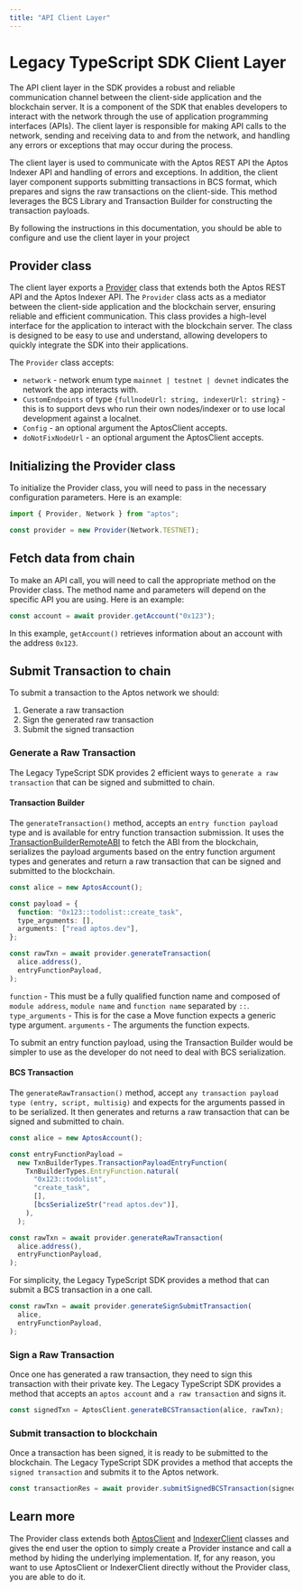 ```yaml
---
title: "API Client Layer"
---
```



# Legacy TypeScript SDK Client Layer

The API client layer in the SDK provides a robust and reliable communication channel between the client-side application and the blockchain server. It is a component of the SDK that enables developers to interact with the network through the use of application programming interfaces (APIs). The client layer is responsible for making API calls to the network, sending and receiving data to and from the network, and handling any errors or exceptions that may occur during the process.

The client layer is used to communicate with the Aptos REST API the Aptos Indexer API and handling of errors and exceptions.
In addition, the client layer component supports submitting transactions in BCS format, which prepares and signs the raw transactions on the client-side. This method leverages the BCS Library and Transaction Builder for constructing the transaction payloads.

By following the instructions in this documentation, you should be able to configure and use the client layer in your project

## Provider class

The client layer exports a [Provider](https://github.com/aptos-labs/aptos-core/blob/main/ecosystem/typescript/sdk/src/providers/provider.ts) class that extends both the Aptos REST API and the Aptos Indexer API.
The `Provider` class acts as a mediator between the client-side application and the blockchain server, ensuring reliable and efficient communication.
This class provides a high-level interface for the application to interact with the blockchain server. The class is designed to be easy to use and understand, allowing developers to quickly integrate the SDK into their applications.

The `Provider` class accepts:

- `network` - network enum type `mainnet | testnet | devnet` indicates the network the app interacts with.
- `CustomEndpoints` of type `{fullnodeUrl: string, indexerUrl: string}` - this is to support devs who run their own nodes/indexer or to use local development against a localnet.
- `Config` - an optional argument the AptosClient accepts.
- `doNotFixNodeUrl` - an optional argument the AptosClient accepts.

## Initializing the Provider class

To initialize the Provider class, you will need to pass in the necessary configuration parameters. Here is an example:

```ts filename="example.ts"
import { Provider, Network } from "aptos";

const provider = new Provider(Network.TESTNET);
```

## Fetch data from chain

To make an API call, you will need to call the appropriate method on the Provider class. The method name and parameters will depend on the specific API you are using. Here is an example:

```ts filename="example.ts"
const account = await provider.getAccount("0x123");
```

In this example, `getAccount()` retrieves information about an account with the address `0x123`.

## Submit Transaction to chain

To submit a transaction to the Aptos network we should:

1. Generate a raw transaction
2. Sign the generated raw transaction
3. Submit the signed transaction

### Generate a Raw Transaction

The Legacy TypeScript SDK provides 2 efficient ways to `generate a raw transaction` that can be signed and submitted to chain.

#### Transaction Builder

The `generateTransaction()` method, accepts an `entry function payload` type and is available for entry function transaction submission. It uses the [TransactionBuilderRemoteABI](https://aptos-labs.github.io/ts-sdk-doc/classes/TransactionBuilderRemoteABI.html) to fetch the ABI from the blockchain, serializes the payload arguments based on the entry function argument types and generates and return a raw transaction that can be signed and submitted to the blockchain.

```ts filename="example.ts"
const alice = new AptosAccount();

const payload = {
  function: "0x123::todolist::create_task",
  type_arguments: [],
  arguments: ["read aptos.dev"],
};

const rawTxn = await provider.generateTransaction(
  alice.address(),
  entryFunctionPayload,
);
```

`function` - This must be a fully qualified function name and composed of `module address`, `module name` and `function name` separated by `::`.
`type_arguments` - This is for the case a Move function expects a generic type argument.
`arguments` - The arguments the function expects.

<Callout type="info">
To submit an entry function payload, using the Transaction Builder would be simpler to use as the developer do not need to deal with BCS serialization.
</Callout>

#### BCS Transaction

The `generateRawTransaction()` method, accept `any transaction payload type (entry, script, multisig)` and expects for the arguments passed in to be serialized. It then generates and returns a raw transaction that can be signed and submitted to chain.

```ts filename="example.ts"
const alice = new AptosAccount();

const entryFunctionPayload =
  new TxnBuilderTypes.TransactionPayloadEntryFunction(
    TxnBuilderTypes.EntryFunction.natural(
      "0x123::todolist",
      "create_task",
      [],
      [bcsSerializeStr("read aptos.dev")],
    ),
  );

const rawTxn = await provider.generateRawTransaction(
  alice.address(),
  entryFunctionPayload,
);
```

For simplicity, the Legacy TypeScript SDK provides a method that can submit a BCS transaction in a one call.

```ts filename="example.ts"
const rawTxn = await provider.generateSignSubmitTransaction(
  alice,
  entryFunctionPayload,
);
```

### Sign a Raw Transaction

Once one has generated a raw transaction, they need to sign this transaction with their private key. The Legacy TypeScript SDK provides a method that accepts an `aptos account` and `a raw transaction` and signs it.

```ts filename="example.ts"
const signedTxn = AptosClient.generateBCSTransaction(alice, rawTxn);
```

### Submit transaction to blockchain

Once a transaction has been signed, it is ready to be submitted to the blockchain. The Legacy TypeScript SDK provides a method that accepts the `signed transaction` and submits it to the Aptos network.

```ts filename="example.ts"
const transactionRes = await provider.submitSignedBCSTransaction(signedTxn);
```

## Learn more

The Provider class extends both [AptosClient](sdk-client-layer/aptos-client.mdx) and [IndexerClient](sdk-client-layer/indexer-client.mdx) classes and gives the end user the option to simply create a Provider instance and call a method by hiding the underlying implementation. If, for any reason, you want to use AptosClient or IndexerClient directly without the Provider class, you are able to do it.
